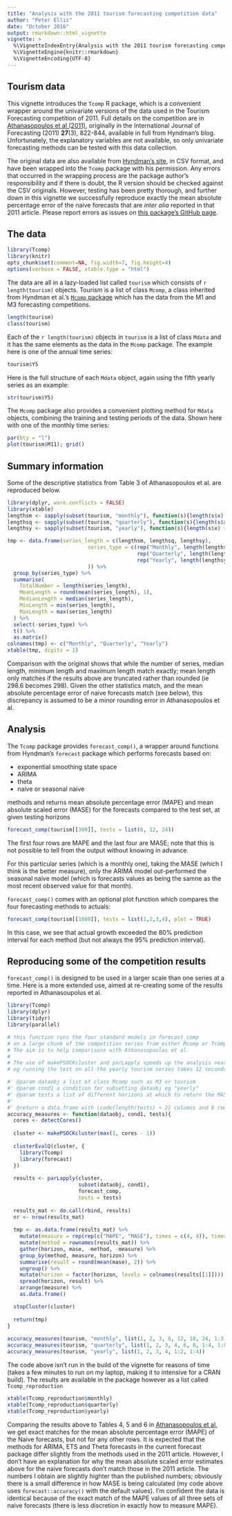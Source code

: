 ```yaml
---
title: "Analysis with the 2011 tourism forecasting competition data"
author: "Peter Ellis"
date: "October 2016"
output: rmarkdown::html_vignette
vignette: >
  %\VignetteIndexEntry{Analysis with the 2011 tourism forecasting competition data}
  %\VignetteEngine{knitr::rmarkdown}
  %\VignetteEncoding{UTF-8}
---
```


## Tourism data

This vignette introduces the `Tcomp` R package, which is a convenient wrapper around the univariate versions of the data used in the Tourism Forecasting competition of 2011.  Full details on the competition are in [Athanasopoulos et al (2011)](http://robjhyndman.com/papers/forecompijf.pdf), originally in the International Journal of Forecasting (2011) **27**(3), 822-844, available in full from Hyndman's blog.  Unfortunately, the explanatory variables are not available, so only univariate forecasting methods can be tested with this data collection.

The original data are also available from [Hyndman's site](http://robjhyndman.com/data/27-3-Athanasopoulos1.zip), in CSV format, and have been wrapped into the `Tcomp` package with his permission.  Any errors that occurred in the wrapping process are the package author's responsibility and if there is doubt, the R version should be checked against the CSV originals. However, testing has been pretty thorough, and further down in this vignette we successfully reproduce exactly the mean absolute percentage error of the naive forecasts that are *inter alia* reported in that 2011 article.  Please report errors as issues on [this package's GitHub page](https://github.com/ellisp/Tcomp-r-package/issues).

## The data

```r
library(Tcomp)
library(knitr)
opts_chunk$set(comment=NA, fig.width=7, fig.height=4)
options(verbose = FALSE, xtable.type = "html")
```

The data are all in a lazy-loaded list called `tourism` which consists of `r length(tourism)` objects.  Tourism is a list of class `Mcomp`, a class inherited from Hyndman et al.'s [`Mcomp` package](https://CRAN.R-project.org/package=Mcomp) which has the data from the M1 and M3 forecasting competitions.

```r
length(tourism)
class(tourism)
```

Each of the `r length(tourism)` objects in `tourism` is a list of class `Mdata` and it has the same elements as the data in the `Mcomp` package.  The example here is one of the annual time series:

```r
tourism$Y5
```

Here is the full structure of each `Mdata` object, again using the fifth yearly series as an example:
```r
str(tourism$Y5)
```


The `Mcomp` package also provides a convenient plotting method for `Mdata` objects, combining the training and testing periods of the data.  Shown here with one of the monthly time series:

```r
par(bty = "l")
plot(tourism$M11); grid()

```

## Summary information

Some of the descriptive statistics from Table 3 of Athanasopoulos et al. are reproduced below.

```r
library(dplyr, warn.conflicts = FALSE)
library(xtable)
lengthsm <- sapply(subset(tourism, "monthly"), function(s){length(s$x) + length(s$xx)})
lengthsq <- sapply(subset(tourism, "quarterly"), function(s){length(s$x) + length(s$xx)})
lengthsy <- sapply(subset(tourism, "yearly"), function(s){length(s$x) + length(s$xx)})

tmp <- data.frame(series_length = c(lengthsm, lengthsq, lengthsy),
                          series_type = c(rep("Monthly", length(lengthsm)),
                                          rep("Quarterly", length(lengthsq)),
                                          rep("Yearly", length(lengthsy))
                          )) %>%
  group_by(series_type) %>%
  summarise(
    TotalNumber = length(series_length),
    MeanLength = round(mean(series_length), 1),
    MedianLength = median(series_length),
    MinLength = min(series_length),
    MaxLength = max(series_length)
  ) %>%
  select(-series_type) %>%
  t() %>%
  as.matrix()
colnames(tmp) <- c("Monthly", "Quarterly", "Yearly")
xtable(tmp, digits = 1)
```

Comparison with the original shows that while the number of series, median length, minimum length and maximum length match exactly; mean length only matches if the results above are truncated rather than rounded (ie 298.6 becomes 298).  Given the other statistics match, and the mean absolute percentage error of naive forecasts match (see below), this discrepancy is assumed to be a minor rounding error in Athanasopoulos et al.

## Analysis

The `Tcomp` package provides `forecast_comp()`, a wrapper around functions from Hyndman's `forecast` package which performs forecasts based on:

* exponential smoothing state space
* ARIMA
* theta
* naive or seasonal naive

methods and returns mean absolute percentage error (MAPE) and mean absolute scaled error (MASE) for the forecasts compared to the test set, at given testing horizons

```r
forecast_comp(tourism[[300]], tests = list(6, 12, 24))
```

The first four rows are MAPE and the last four are MASE; note that this is not possible to tell from the output without knowing in advance.

For this particular series (which is a monthly one), taking the MASE (which I think is the better measure), only the ARIMA model out-performed the seasonal naive model (which is forecasts values as being the samne as the most recent observed value for that month).

`forecast_comp()` comes with an optional plot function which compares the four forecasting methods to actuals:
```r
forecast_comp(tourism[[1000]], tests = list(1,2,3,4), plot = TRUE)
```

In this case, we see that actual growth exceeded the 80% prediction interval for each method (but not always the 95% prediction interval).

## Reproducing some of the competition results

`forecast_comp()` is designed to be used in a larger scale than one series at a time.  Here is a more extended use, aimed at re-creating some of the results reported in Athanasoupolus et al.  

```r
library(Tcomp)
library(dplyr)
library(tidyr)
library(parallel)

# this function runs the four standard models in forecast_comp
# on a large chunk of the competition series from either Mcomp or Tcomp.  
# The aim is to help comparisons with Athanasopoulos et al.  
#
# The use of makePSOCKcluster and parLapply speeds up the analysis nearly four fold on my laptop
# eg running the test on all the yearly tourism series takes 12 seconds rather than 44 seconds.

#' @param dataobj a list of class Mcomp such as M3 or tourism
#' @param cond1 a condition for subsetting dataobj eg "yearly"
#' @param tests a list of different horizons at which to return the MASE for four different models
#' 
#' @return a data.frame with \code{length(tests) + 2} columns and 8 rows
accuracy_measures <- function(dataobj, cond1, tests){
  cores <- detectCores()
  
  cluster <- makePSOCKcluster(max(1, cores - 1))
  
  clusterEvalQ(cluster, {
    library(Tcomp)
    library(forecast)
  })
  
  results <- parLapply(cluster,
                       subset(dataobj, cond1), 
                       forecast_comp, 
                       tests = tests)
  
  results_mat <- do.call(rbind, results)
  nr <- nrow(results_mat)
  
  tmp <- as.data.frame(results_mat) %>%
    mutate(measure = rep(rep(c("MAPE", "MASE"), times = c(4, 4)), times = nr / 8)) %>%
    mutate(method = rownames(results_mat)) %>%
    gather(horizon, mase, -method, -measure) %>%
    group_by(method, measure, horizon) %>%
    summarise(result = round(mean(mase), 2)) %>%
    ungroup() %>%
    mutate(horizon = factor(horizon, levels = colnames(results[[1]]))) %>%
    spread(horizon, result) %>%
    arrange(measure) %>%
    as.data.frame()

  stopCluster(cluster)
  
  return(tmp)
}
  
accuracy_measures(tourism, "monthly", list(1, 2, 3, 6, 12, 18, 24, 1:3, 1:12, 1:24))
accuracy_measures(tourism, "quarterly", list(1, 2, 3, 4, 6, 8, 1:4, 1:8))
accuracy_measures(tourism, "yearly", list(1, 2, 3, 4, 1:2, 1:4))


```
The code above isn't run in the build of the vignette for reasons of time (takes a few minutes to run on my laptop, making it to intensive for a CRAN build).  The results are available in the package however as a list called `Tcomp_reproduction`


```r
xtable(Tcomp_reproduction$monthly)
xtable(Tcomp_reproduction$quarterly)
xtable(Tcomp_reproduction$yearly)
```

Comparing the results above to Tables 4, 5 and 6 in [Athanasopoulos et al.](http://robjhyndman.com/papers/forecompijf.pdf) we get exact matches for the mean absolute percentage error (MAPE) of the Naive forecasts, but not for any other rows.  It is expected that the methods for ARIMA, ETS and Theta forecasts in the current forecast package differ slightly from the methods used in the 2011 article.  However, I don't have an explanation for why the mean absolute scaled error estimates above for the naive forecasts don't match those in the 2011 article.  The numbers I obtain are slightly highter than the published numbers; obviously there is a small difference in how MASE is being calculated (my code above uses `forecast::accuracy()` with the default values).  I'm confident the data is identical because of the exact match of the MAPE values of all three sets of naive forecasts (there is less discretion in exactly how to measure MAPE).



